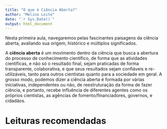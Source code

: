```yaml
---
title: "O que é Ciência Aberta?"
author: "Melina Leite"
date: "`r Sys.Date()`"
output: html_document
---
```



Nesta primeira aula, navegaremos pelas fascinantes paisagens da ciência aberta, avaliando sua origem, histórico e múltiplos significados. 

A **ciência aberta** é um movimento dentro da ciência que busca a abertura do processo de conhecimento científico, de forma que as atividades científicas, e não só o resultado final, sejam praticadas de forma transparente, colaborativa, e que seus resultados sejam confiáveis e re-utilizáveis, tanto para outros cientistas quanto para a sociedade em geral. A grosso modo, podemos dizer a ciência aberta é formada por várias iniciativas, independentes ou não, de reestruturação da forma de fazer ciência, e portanto, recebe influência de diferentes agentes como os próprios cientistas, as agências de fomento/financiadores, governos, e cidadãos.

<!--Vamos discutir primeiro o que não é ciência aberta - má conduta, fraudes, plágio, pesquisa irreprodutível, erros não corrigidos - e a importância da integridade e boas práticas científicas. 

Vamos refletir um pouco em como a "má ciência" pode estar sendo selecionada no ambiente acadêmico (Smaldino & McElreath 2016) devido a incentivos institucionais destorcidos voltados para quantidade - "publish A LOT or perish", o prestígio manipulado por revistas e as métricas de qualidade/quantidade usadas para avaliação de revistas, pesquisadores e instituições.

Veremos brevemente sobre a crise da reprodutibilidade na Ecologia - que será abordado mais a fundo em outras aulas, e iniciativas nacionais para estudar e promover a reprodutibilidade não só computacional, mas também experimental.
-->


# Leituras recomendadas

